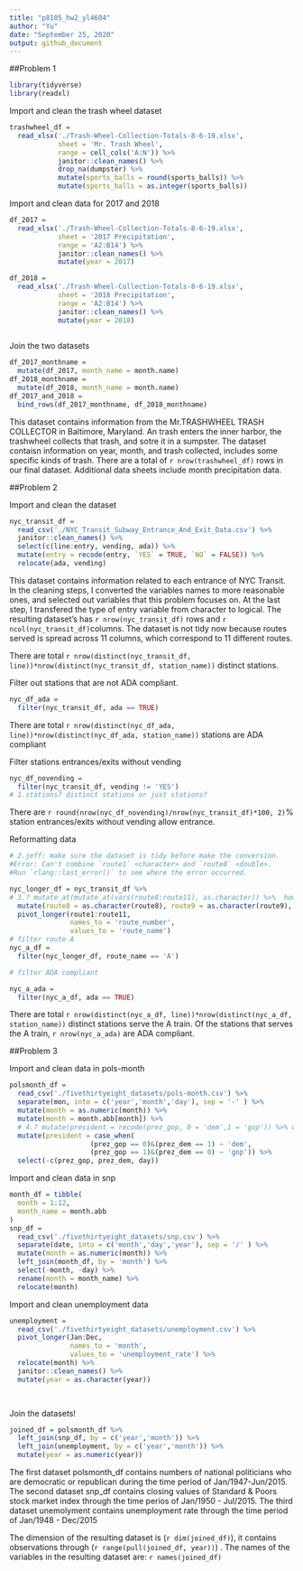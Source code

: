```yaml
---
title: "p8105_hw2_yl4604"
author: "Yu"
date: "September 25, 2020"
output: github_document
---
```


##Problem 1

```r
library(tidyverse)
library(readxl)
```


Import and clean the trash wheel dataset

```r
trashwheel_df = 
  read_xlsx('./Trash-Wheel-Collection-Totals-8-6-19.xlsx',
            sheet = 'Mr. Trash Wheel', 
            range = cell_cols('A:N')) %>% 
            janitor::clean_names() %>% 
            drop_na(dumpster) %>% 
            mutate(sports_balls = round(sports_balls)) %>%
            mutate(sports_balls = as.integer(sports_balls))

```

Import and clean data for 2017 and 2018
```r
df_2017 =
  read_xlsx('./Trash-Wheel-Collection-Totals-8-6-19.xlsx', 
            sheet = '2017 Precipitation', 
            range = 'A2:B14') %>% 
            janitor::clean_names() %>% 
            mutate(year = 2017)

df_2018 =
  read_xlsx('./Trash-Wheel-Collection-Totals-8-6-19.xlsx', 
            sheet = '2018 Precipitation', 
            range = 'A2:B14') %>% 
            janitor::clean_names() %>% 
            mutate(year = 2018)
  
```
 Join the two datasets
 
```r
df_2017_monthname = 
  mutate(df_2017, month_name = month.name)
df_2018_monthname = 
  mutate(df_2018, month_name = month.name)
df_2017_and_2018 = 
  bind_rows(df_2017_monthname, df_2018_monthname)
```
 
This dataset contains information from the Mr.TRASHWHEEL TRASH COLLECTOR in Baltimore, Maryland. An trash enters the inner harbor, the trashwheel collects that trash, and sotre it in a sumpster. The dataset contaisn information on year, month, and trash collected, includes some specific kinds of trash.
There are a total of `r nrow(trashwheel_df)` rows in our final dataset. 
Additional data sheets include month precipitation data.


##Problem 2

Import and clean the dataset

```r
nyc_transit_df = 
  read_csv('./NYC_Transit_Subway_Entrance_And_Exit_Data.csv') %>% 
  janitor::clean_names() %>% 
  select(c(line:entry, vending, ada)) %>% 
  mutate(entry = recode(entry, `YES` = TRUE, `NO` = FALSE)) %>% 
  relocate(ada, vending)

```

This dataset contains information related to each entrance of NYC Transit. In the cleaning steps, I converted the variables names to more reasonable ones, and selected out variables that this problem focuses on. At the last step, I transfered the type of entry variable from character to logical.
The resulting dataset's has `r nrow(nyc_transit_df)` rows and `r ncol(nyc_transit_df)`columns.
The dataset is not tidy now because routes served is spread across 11 columns, which correspond to 11 different routes.

There are total `r nrow(distinct(nyc_transit_df, line))*nrow(distinct(nyc_transit_df, station_name))` distinct stations.

Filter out stations that are not ADA compliant.
```r
nyc_df_ada = 
  filter(nyc_transit_df, ada == TRUE)
```

There are total `r nrow(distinct(nyc_df_ada, line))*nrow(distinct(nyc_df_ada, station_name))` stations are ADA compliant

Filter stations entrances/exits without vending
```r
nyc_df_novending = 
  filter(nyc_transit_df, vending != 'YES')
# 1.stations? distinct stations or just stations?
```
There are `r round(nrow(nyc_df_novending)/nrow(nyc_transit_df)*100, 2)`% station entrances/exits without vending allow entrance.


Reformatting data
```r
# 2.jeff: make sure the dataset is tidy before make the conversion.
#Error: Can't combine `route1` <character> and `route8` <double>.
#Run `rlang::last_error()` to see where the error occurred.

nyc_longer_df = nyc_transit_df %>% 
# 3.? mutate_at(mutate_at(vars(route8:route11), as.character)) %>%  how do I converse multipul variables data type ar once? using c(route8:route11)? [mutate_at(vars(route8:route11), as.character)]
  mutate(route8 = as.character(route8), route9 = as.character(route9), route10 = as.character(route10), route11 = as.character(route11)) %>% 
  pivot_longer(route1:route11, 
               names_to = 'route_number',
               values_to = 'route_name')
# filter route A 
nyc_a_df = 
  filter(nyc_longer_df, route_name == 'A')

# filter ADA compliant

nyc_a_ada = 
  filter(nyc_a_df, ada == TRUE)

```

There are total `r nrow(distinct(nyc_a_df, line))*nrow(distinct(nyc_a_df, station_name))` distinct stations serve the A train.
Of the stations that serves the A train, `r nrow(nyc_a_ada)` are ADA compliant.


##Problem 3

Import and clean data in pols-month

```r

polsmonth_df = 
  read_csv('./fivethirtyeight_datasets/pols-month.csv') %>% 
  separate(mon, into = c('year','month','day'), sep = '-' ) %>% 
  mutate(month = as.numeric(month)) %>%
  mutate(month = month.abb[month]) %>% 
  # 4.? mutate(president = recode(prez_gop, 0 = 'dem',1 = 'gop')) %>% why this not working?
  mutate(president = case_when(
                    (prez_gop == 0)&(prez_dem == 1) ~ 'dem', 
                    (prez_gop == 1)&(prez_dem == 0) ~ 'gop')) %>% 
  select(-c(prez_gop, prez_dem, day))
```

Import and clean data in snp

```r
month_df = tibble(
  month = 1:12,
  month_name = month.abb
)
snp_df = 
  read_csv('./fivethirtyeight_datasets/snp.csv') %>% 
  separate(date, into = c('month','day','year'), sep = '/' ) %>% 
  mutate(month = as.numeric(month)) %>% 
  left_join(month_df, by = 'month') %>% 
  select(-month, -day) %>%  
  rename(month = month_name) %>% 
  relocate(month)

```

Import and clean unemployment data

```r
unemployment = 
  read_csv('./fivethirtyeight_datasets/unemployment.csv') %>%
  pivot_longer(Jan:Dec, 
               names_to = 'month',
               values_to = 'unemployment_rate') %>% 
  relocate(month) %>% 
  janitor::clean_names() %>% 
  mutate(year = as.character(year))

  
```

Join the datasets!

```r
joined_df = polsmonth_df %>% 
  left_join(snp_df, by = c('year','month')) %>% 
  left_join(unemployment, by = c('year','month')) %>% 
  mutate(year = as.numeric(year))


```

The first dataset polsmonth_df contains numbers of national politicians who are democratic or republican during the time period of Jan/1947-Jun/2015.
The second dataset snp_df contains closing values of Standard & Poors stock market index through the time perios of Jan/1950 - Jul/2015.
The third dataset unemolyment contains unemployment rate through the time period of Jan/1948 - Dec/2015


The dimension of the resulting dataset is (`r dim(joined_df)`), it contains observations through (`r range(pull(joined_df, year))`) . The names of the variables in the resulting dataset are: `r names(joined_df)`